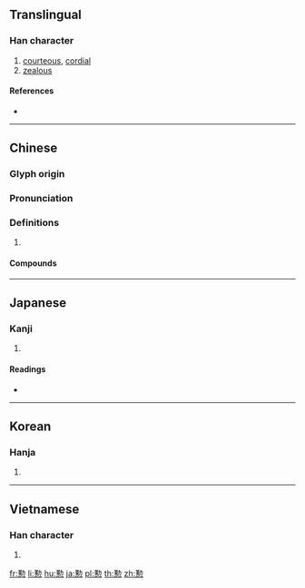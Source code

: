{{character info/new}}
{{also|勤}}
==Translingual==

===Han character===
{{Han char|rn=61|rad=心|as=13|sn=16|four=44332|canj=TSP|ids=⿱勤心}}

# [[courteous]], [[cordial]]
# [[zealous]]

====References====
* {{Han ref|kx=0405.130|dkj=11321|dj=0745.230|hdz=42358.010|uh=61C3|ud=25027|bh=ECDF|bd=60639}}

----

==Chinese==
{{zh-forms|s=勤}}

===Glyph origin===
{{Han etym}}

===Pronunciation===
{{zh-pron
|m=qín
|c=kan4
|mc=y
|oc=y
|cat=
}}

===Definitions===
{{zh-hanzi}}

# {{rfdef|zh}}

====Compounds====
{{zh-der|慇懃|慇慇懃懃|懃懃}}

----

==Japanese==

===Kanji===
{{ja-kanji|grade=|rs=心13}}

# {{defn|lang=ja|sort=心13}}

====Readings====
* {{ja-readings|on=[[きん]] (kin), [[ごん]] (gon)|kun=[[ねんごろ]] (nengoro)}}

----

==Korean==

===Hanja===
{{ko-hanja|hangeul=근|eumhun=|rv=geun|mr=kŭn|y=kun}}

# {{defn|lang=ko|sort=心13}}

----

==Vietnamese==

===Han character===
{{vi-readings|rs=心13|hanviet=cần}}

# {{defn|lang=vi|sort=心13}}

[[fr:懃]]
[[li:懃]]
[[hu:懃]]
[[ja:懃]]
[[pl:懃]]
[[th:懃]]
[[zh:懃]]